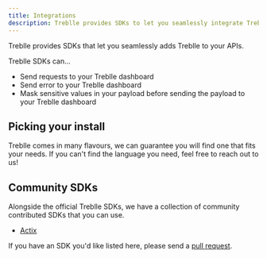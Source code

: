 ```yaml
---
title: Integrations
description: Treblle provides SDKs to let you seamlessly integrate Treblle in your APIs.
---
```



Treblle provides SDKs that let you seamlessly adds Treblle to your APIs.

Treblle SDKs can...

- Send requests to your Treblle dashboard
- Send error to your Treblle dashboard
- Mask sensitive values in your payload before sending the payload to your Treblle dashboard

## Picking your install

Treblle comes in many flavours, we can guarantee you will find one that fits your needs. If you can't find the language you need, feel free to reach out to us!

<CardGrid>
  <LinkCard
    title="PHP"
    href="/integrations/php/no-framework"
    description="From plain old PHP, to Laravel and Symfony. We support them all with our easy to install composer packages."
  />
  <LinkCard
    title="JavaScript"
    href="/integrations/javascript/node"
    description="From Node to Fastify, and AdonisJS to Nest. We support a wide range of JavaScript and TypeScript frameworks and runtimes."
  />
  <LinkCard
    title=".net"
    href="/integrations/net/net"
    description="We have support for both .net, and .net core. Just use our NuGet package and you are off to the races."
  />
  <LinkCard
    title="Go"
    href="/integrations/go/core"
    description="Built around the net/http core library, our Go Module is easy to use, configure, and build."
  />
  <LinkCard
    title="Python"
    href="/integrations/python/django"
    description="We currently support Django, and more frameworks on the way. Simple install using pip, and get your Python API underway."
  />
  <LinkCard
    title="Ruby"
    href="/integrations/ruby/rails"
    description="We currently only support Ruby on Rails, which is the most commonly used Ruby framework. Install our Ruby gem and start monitoring your RoR API in seconds."
  />
  <LinkCard
    title="Java"
    href="/integrations/java/spring"
    description="Simply add our Java dependency to your SpringBoot application, and you are ready to go."
  />
</CardGrid>

## Community SDKs

Alongside the official Treblle SDKs, we have a collection of community contributed SDKs that you can use.

- <a href="https://github.com/barrage/actix-treblle" target="_blank">
    Actix
  </a>

If you have an SDK you'd like listed here, please send a <a href="https://github.com/treblle/docs.treblle.com/tree/main/src/pages/integrations/index.mdx" target="_blank">pull request</a>.
